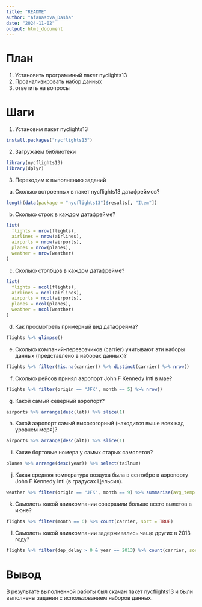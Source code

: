 ---
title: "README"
author: "Afanasova_Dasha"
date: "2024-11-02"
output: html_document
---

# План

1.  Установить программный пакет nyclights13
2.  Проанализировать набор данных
3.  ответить на вопросы

# Шаги

1.  Установим пакет nyclights13

```{r}
install.packages("nycflights13")
```

2.  Загружаем библиотеки

```{r}
library(nycflights13)
library(dplyr)
```

3.  Переходим к выполнению заданий

```{=html}
<!-- -->
```
a)  Сколько встроенных в пакет nycflights13 датафреймов?

```{r}
length(data(package = "nycflights13")$results[, "Item"])
```

b)  Сколько строк в каждом датафрейме?

```{r}
list(
  flights = nrow(flights),
  airlines = nrow(airlines),
  airports = nrow(airports),
  planes = nrow(planes),
  weather = nrow(weather)
)
```

c)  Сколько столбцов в каждом датафрейме?

```{r}
list(
  flights = ncol(flights),
  airlines = ncol(airlines),
  airports = ncol(airports),
  planes = ncol(planes),
  weather = ncol(weather)
)
```

d)  Как просмотреть примерный вид датафрейма?

```{r}
flights %>% glimpse()
```

e)  Сколько компаний-перевозчиков (carrier) учитывают эти наборы данных (представлено в наборах данных)?

```{r}
flights %>% filter(!is.na(carrier)) %>% distinct(carrier) %>% nrow()

```

f)  Сколько рейсов принял аэропорт John F Kennedy Intl в мае?

```{r}
flights %>% filter(origin == "JFK", month == 5) %>% nrow()

```

g)  Какой самый северный аэропорт?

```{r}
airports %>% arrange(desc(lat)) %>% slice(1)
```

h)  Какой аэропорт самый высокогорный (находится выше всех над уровнем моря)?

```{r}
airports %>% arrange(desc(alt)) %>% slice(1)
```

i)  Какие бортовые номера у самых старых самолетов?

```{r}
planes %>% arrange(desc(year)) %>% select(tailnum)
```

j)  Какая средняя температура воздуха была в сентябре в аэропорту John F Kennedy Intl (в градусах Цельсия).

```{r}
weather %>% filter(origin == "JFK", month == 9) %>% summarise(avg_temp = mean((temp - 32) * 5 / 9, na.rm = TRUE))
```

k)  Самолеты какой авиакомпании совершили больше всего вылетов в июне?

```{r}
flights %>% filter(month == 6) %>% count(carrier, sort = TRUE)
```

l)  Самолеты какой авиакомпании задерживались чаще других в 2013 году?

```{r}
flights %>% filter(dep_delay > 0 & year == 2013) %>% count(carrier, sort = TRUE)
```

# Вывод

В результате выполненной работы был скачан пакет nycflights13 и были выполнены задания с использованием наборов данных.
